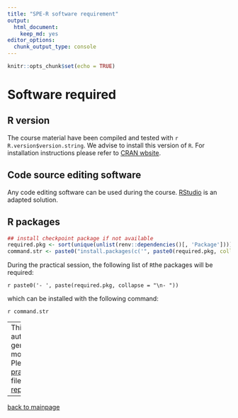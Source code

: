 ```yaml
---
title: "SPE-R software requirement"
output: 
  html_document: 
    keep_md: yes
editor_options: 
  chunk_output_type: console
---
```


```r
knitr::opts_chunk$set(echo = TRUE)
```

# Software required

## R version

The course material have been compiled and tested with
`r R.version$version.string`.
We advise to install this version of `R`. For installation instructions please refer to [CRAN wbsite](https://cran.r-project.org/).

## Code source editing software

Any code editing software can be used during the course.
[RStudio](https://www.rstudio.com/) is an adapted solution. 

## R packages

```r
## install checkpoint package if not available
required.pkg <- sort(unique(unlist(renv::dependencies()[, 'Package'])))
command.str <- paste0("install.packages(c('", paste0(required.pkg, collapse = "', '"), "'))")
```

During the practical session, the following list of `R`the packages will be required:

`r paste0('- ', paste(required.pkg, collapse = "\n- "))`

which can be installed with the following command:

`r command.str`

---
This page have been automatically generated. Do not modify
directly. 
Please edit [pracs/prerequest.Rmd](https://github.com/SPE-R/SPE/blob/master/pracs/prerequest.Rmd) file from [SPE repository](https://github.com/SPE-R/SPE)

---
[back to mainpage](https://spe-r.github.io/)
